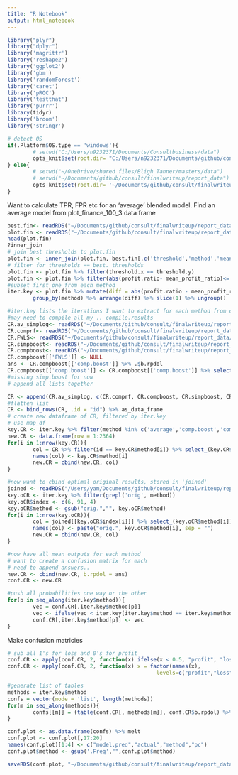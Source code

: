 ```yaml
---
title: "R Notebook"
output: html_notebook
---
```


```r

library("plyr")
library("dplyr")
library('magrittr')
library('reshape2')
library('ggplot2')
library('gbm')
library('randomForest')
library('caret')
library('pROC')
library('testthat')
library('purrr')
library(tidyr)
library('broom')
library('stringr')

# detect OS
if(.Platform$OS.type == 'windows'){
        # setwd("C:/Users/n9232371/Documents/Consultbusiness/data")
        opts_knit$set(root.dir= "C:/Users/n9232371/Documents/github/consult/finalwriteup/report_data")
} else{
        # setwd("~/OneDrive/shared files/Bligh Tanner/masters/data")
        # setwd("~/Documents/github/consult/finalwriteup/report_data")
        opts_knit$set(root.dir= '~/Documents/github/consult/finalwriteup/')
}


```

Want to calculate TPR, FPR etc for an 'average' blended model. Find an average model from plot_finance_100_3 data frame

```r

best.fin<- readRDS("~/Documents/github/consult/finalwriteup/report_data/best_fin.rds")
plot.fin <- readRDS("~/Documents/github/consult/finalwriteup/report_data/plot_finance_100_3.rds")
head(plot.fin)
?inner_join
# join best thresholds to plot.fin
plot.fin <- inner_join(plot.fin, best.fin[,c('threshold','method','mean_profit_ratio')], by = "method")
# filter for thresholds == best. thresholds
plot.fin <- plot.fin %>% filter(threshold.x == threshold.y)
plot.fin <- plot.fin %>% filter(abs(profit.ratio- mean_profit_ratio)<=.5)
#subset first one from each method
iter.key <- plot.fin %>% mutate(diff = abs(profit.ratio - mean_profit_ratio)) %>%
        group_by(method) %>% arrange(diff) %>% slice(1) %>% ungroup()

#iter.key lists the iterations I want to extract for each method from compile.results (finance_results)
#may need to compile all my .. compile.results
CR.av_simplog<- readRDS("~/Documents/github/consult/finalwriteup/report_data/finance_results_av_simplog.rds")
CR.comprf<- readRDS("~/Documents/github/consult/finalwriteup/report_data/finance_results_comprf.rds")
CR.FWLS<- readRDS("~/Documents/github/consult/finalwriteup/report_data/finance_results_FWLS.rds")
CR.simpboost<- readRDS("~/Documents/github/consult/finalwriteup/report_data/finance_results_simpboost.rds")
CR.compboost<- readRDS("~/Documents/github/consult/finalwriteup/report_data/finance_results_FWLScomp_boost.rds")
CR.compboost[['FWLS']] <- NULL
ans <- CR.compboost[['comp.boost']] %>% .$b.rpdol
CR.compboost[['comp.boost']] <- CR.compboost[['comp.boost']] %>% select(-balance.mlsto, -b.rpdol) 
#missing simp.boost for now
# append all lists together

CR <- append(CR.av_simplog, c(CR.comprf, CR.compboost, CR.simpboost, CR.FWLS))
#flatten list
CR <- bind_rows(CR, .id = "id") %>% as_data_frame
# create new dataframe of CR, filtered by iter.key
# use map_df
key.CR <- iter.key %>% filter(method %in% c('average','comp.boost','comp.rf','FWLS','simp.log', 'simp.boost'))
new.CR <- data.frame(row = 1:2364)
for(i in 1:nrow(key.CR)){
        col = CR %>% filter(id == key.CR$method[i]) %>% select_(key.CR$iteration[i])
        names(col) <- key.CR$method[i]
        new.CR = cbind(new.CR, col)
}

#now want to cbind optimal original results, stored in 'joined'
joined <- readRDS("/Users/yam/Documents/github/consult/finalwriteup/report_data/joined.rds")
key.oCR <- iter.key %>% filter(grepl('orig', method))
key.oCR$index <- c(6, 91, 4)
key.oCR$method <- gsub("orig.","", key.oCR$method)
for(i in 1:nrow(key.oCR)){
        col = joined[[key.oCR$index[i]]] %>% select_(key.oCR$method[i])
        names(col) <- paste("orig.", key.oCR$method[i], sep = "")
        new.CR = cbind(new.CR, col)
}

#now have all mean outputs for each method
# want to create a confusion matrix for each
# need to append answers.. 
new.CR <- cbind(new.CR, b.rpdol = ans)
conf.CR <- new.CR

#push all probabilities one way or the other
for(p in seq_along(iter.key$method)){
        vec = conf.CR[,iter.key$method[p]]
        vec <- ifelse(vec < iter.key[iter.key$method == iter.key$method[p],]$threshold.x, 0, 1)
        conf.CR[,iter.key$method[p]] <- vec
}


```
Make confusion matricies


```r

# sub all 1's for loss and 0's for profit
conf.CR <- apply(conf.CR, 2, function(x) ifelse(x < 0.5, "profit", "loss")) %>% as.data.frame
conf.CR <- apply(conf.CR, 2, function(x) x = factor(names(x), 
                                               levels=c("profit","loss"))) %>% as.data.frame %>% head

#generate list of tables
methods = iter.key$method
confs = vector(mode = 'list', length(methods))
for(m in seq_along(methods)){
        confs[[m]] = (table(conf.CR[, methods[m]], conf.CR$b.rpdol) %>% prop.table(2)*100) %>% round(1)
}

conf.plot <- as.data.frame(confs) %>% melt
conf.plot <- conf.plot[,17:20]
names(conf.plot)[1:4] <- c("model.pred","actual","method","pc")
conf.plot$method <- gsub('.Freq',"",conf.plot$method)

saveRDS(conf.plot, "~/Documents/github/consult/finalwriteup/report_data/conf_plot.rds")

```


